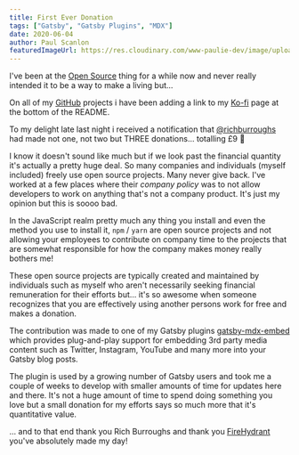 ```yaml
---
title: First Ever Donation
tags: ["Gatsby", "Gatsby Plugins", "MDX"]
date: 2020-06-04
author: Paul Scanlon
featuredImageUrl: https://res.cloudinary.com/www-paulie-dev/image/upload/v1595915606/paulie.dev/2020/06/first-ever-donation_ijjvb7.jpg
---
```


I've been at the [Open Source](https://opensource.com/resources/what-open-source) thing for a while now and never really intended it to be a way to make a living but...

On all of my [GitHub](https://github.com/PaulieScanlon) projects i have been adding a link to my [Ko-fi](https://ko-fi.com/pauliescanlon) page at the bottom of the README.

To my delight late last night i received a notification that [@richburroughs](https://twitter.com/richburroughs) had made not one, not two but THREE donations... totalling £9 🎉

I know it doesn't sound like much but if we look past the financial quantity it's actually a pretty huge deal. So many companies and individuals (myself included) freely use open source projects. Many never give back. I've worked at a few places where their _company policy_ was to not allow developers to work on anything that's not a company product. It's just my opinion but this is soooo bad.

In the JavaScript realm pretty much any thing you install and even the method you use to install it, `npm` / `yarn` are open source projects and not allowing your employees to contribute on company time to the projects that are somewhat responsible for how the company makes money really bothers me!

These open source projects are typically created and maintained by individuals such as myself who aren't necessarily seeking financial remuneration for their efforts but... it's so awesome when someone recognizes that you are effectively using another persons work for free and makes a donation.

The contribution was made to one of my Gatsby plugins [gatsby-mdx-embed](https://github.com/PaulieScanlon/gatsby-mdx-embed) which provides plug-and-play support for embedding 3rd party media content such as Twitter, Instagram, YouTube and many more into your Gatsby blog posts.

The plugin is used by a growing number of Gatsby users and took me a couple of weeks to develop with smaller amounts of time for updates here and there. It's not a huge amount of time to spend doing something you love but a small donation for my efforts says so much more that it's quantitative value.

... and to that end thank you Rich Burroughs and thank you [FireHydrant](https://www.firehydrant.io/) you've absolutely made my day!
